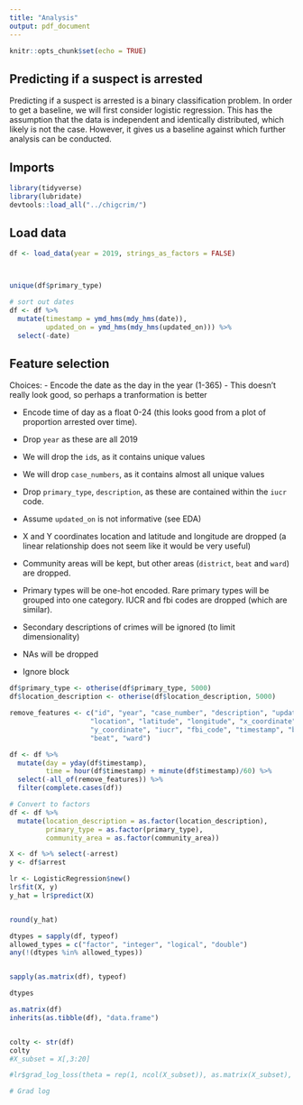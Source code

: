 ```yaml
---
title: "Analysis"
output: pdf_document
---
```


```r
knitr::opts_chunk$set(echo = TRUE)
```

## Predicting if a suspect is arrested
Predicting if a suspect is arrested is a binary classification problem. In order to get a baseline, we will first consider logistic regression. This has the assumption that the data is independent and identically distributed, which likely is not the case. However, it gives us a baseline against which further analysis can be conducted.

## Imports
```r
library(tidyverse)
library(lubridate)
devtools::load_all("../chigcrim/")
```

## Load data
```r
df <- load_data(year = 2019, strings_as_factors = FALSE)



unique(df$primary_type)

# sort out dates
df <- df %>%
  mutate(timestamp = ymd_hms(mdy_hms(date)),
         updated_on = ymd_hms(mdy_hms(updated_on))) %>%
  select(-date)
```


## Feature selection
Choices:
- Encode the date as the day in the year (1-365) - This doesn't really look good, so perhaps a tranformation is better

- Encode time of day as a float 0-24 (this looks good from a plot of proportion arrested over time).

- Drop `year` as these are all 2019

- We will drop the `id`s, as it contains unique values

- We will drop `case_numbers`, as it contains almost all unique values

- Drop `primary_type`, `description`, as these are contained within the `iucr` code.

- Assume `updated_on` is not informative (see EDA)

- X and Y coordinates location and latitude and longitude are dropped (a linear relationship does not seem like it would be very useful)

- Community areas will be kept, but other areas (`district`, `beat` and `ward`) are dropped.

- Primary types will be one-hot encoded. Rare primary types will be grouped into one category. IUCR and fbi codes are dropped (which are similar).

- Secondary descriptions of crimes will be ignored (to limit dimensionality)

- NAs will be dropped

- Ignore block


```r

df$primary_type <- otherise(df$primary_type, 5000)
df$location_description <- otherise(df$location_description, 5000)

remove_features <- c("id", "year", "case_number", "description", "updated_on",
                    "location", "latitude", "longitude", "x_coordinate",
                    "y_coordinate", "iucr", "fbi_code", "timestamp", "block", "district",
                    "beat", "ward")

df <- df %>%
  mutate(day = yday(df$timestamp),
         time = hour(df$timestamp) + minute(df$timestamp)/60) %>%
  select(-all_of(remove_features)) %>%
  filter(complete.cases(df))

# Convert to factors
df <- df %>%
  mutate(location_description = as.factor(location_description),
         primary_type = as.factor(primary_type),
         community_area = as.factor(community_area))

X <- df %>% select(-arrest)
y <- df$arrest

lr <- LogisticRegression$new()
lr$fit(X, y)
y_hat = lr$predict(X)


round(y_hat)

dtypes = sapply(df, typeof)
allowed_types = c("factor", "integer", "logical", "double")
any(!(dtypes %in% allowed_types))


sapply(as.matrix(df), typeof)

dtypes

as.matrix(df)
inherits(as.tibble(df), "data.frame")


colty <- str(df)
colty
#X_subset = X[,3:20]

#lr$grad_log_loss(theta = rep(1, ncol(X_subset)), as.matrix(X_subset), y)

# Grad log
```


